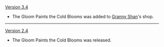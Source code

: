 {{Change History/Header}}
[[Version 3.4]]
* The Gloom Paints the Cold Blooms was added to [[Granny Shan]]'s shop.
----
[[Version 2.4]]
* The Gloom Paints the Cold Blooms was released.